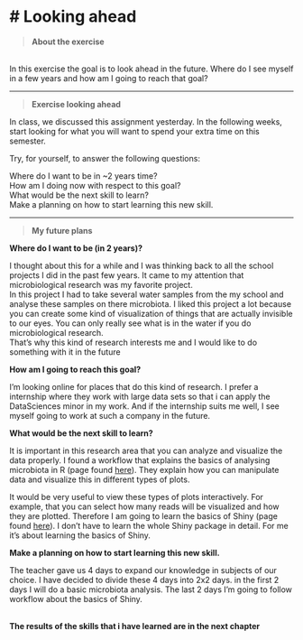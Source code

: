 # Looking ahead{-}
================================================================================

>__About the exercise__

<br> 
In this exercise the goal is to look ahead in the future. Where do I see myself in a few years and how am I going to reach that goal?

***

>__Exercise looking ahead__

In class, we discussed this assignment yesterday. In the following weeks, start looking for what you will want to spend your extra time on this semester.

Try, for yourself, to answer the following questions:

Where do I want to be in ~2 years time? <br>
How am I doing now with respect to this goal? <br>
What would be the next skill to learn? <br>
Make a planning on how to start learning this new skill. <br>


***

>__My future plans__

__Where do I want to be (in 2 years)?__

I thought about this for a while and I was thinking back to all the school projects I did in the past few years. 
It came to my attention that microbiological research was my favorite project. <br>
In this project I had to take several water samples from the my school and analyse these samples on there microbiota.
I liked this project a lot because you can create some kind of visualization of things that are actually invisible to our eyes. 
You can only really see what is in the water if you do microbiological research. <br>
That's why this kind of research interests me and I would like to do something with it in the future <br>


__How am I going to reach this goal?__

I'm looking online for places that do this kind of research. I prefer a internship where they work with large data sets so that i can
apply the DataSciences minor in my work. And if the internship suits me well, I see myself going to work at such a company in the future. <br>

__What would be the next skill to learn?__

It is important in this research area that you can analyze and visualize the data properly. I found a workflow that explains the basics of analysing microbiota in R (page found [here](https://rstudio-pubs-static.s3.amazonaws.com/268156_d3ea37937f4f4469839ab6fa2c483842.html#other_visualizations)). They explain how you can manipulate data and visualize this in different types of plots. <br> 

It would be very useful to view these types of plots interactively. For example, that you can select how many reads will be visualized and how they are plotted. Therefore I am going to learn the basics of Shiny (page found [here](https://towardsdatascience.com/how-to-build-a-data-analysis-app-in-r-shiny-143bee9338f7)). I don't have to learn the whole Shiny package in detail. For me it's about learning the basics of Shiny.

__Make a planning on how to start learning this new skill.__


The teacher gave us 4 days to expand our knowledge in subjects of our choice. I have decided to divide these 4 days into 2x2 days. in the first 2 days I will do a basic microbiota analysis. The last 2 days I'm going to follow workflow about the basics of Shiny.
<br> <br>

__The results of the skills that i have learned are in the next chapter__

